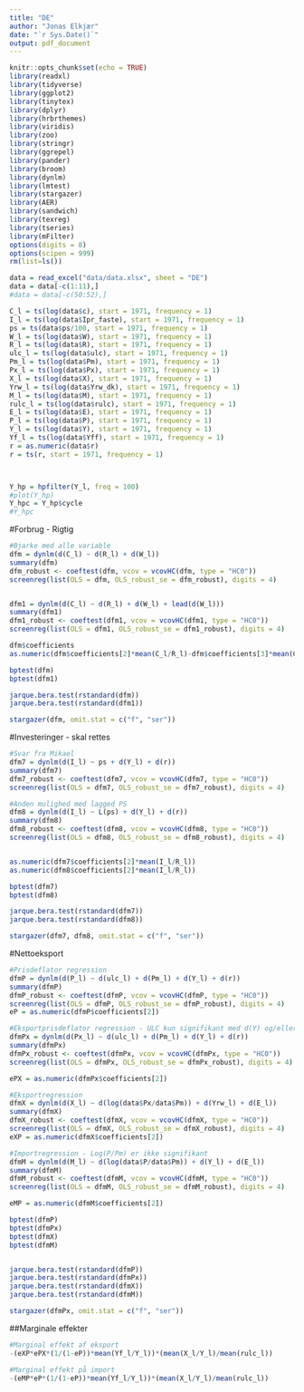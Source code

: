 ```yaml
---
title: "DE"
author: "Jonas Elkjær"
date: "`r Sys.Date()`"
output: pdf_document
---
```


```r
knitr::opts_chunk$set(echo = TRUE)
library(readxl)
library(tidyverse)
library(ggplot2)
library(tinytex)
library(dplyr)
library(hrbrthemes)
library(viridis)
library(zoo)
library(stringr)
library(ggrepel)
library(pander)
library(broom)
library(dynlm)
library(lmtest)
library(stargazer)
library(AER)
library(sandwich)
library(texreg)
library(tseries)
library(mFilter)
options(digits = 8)
options(scipen = 999)
rm(list=ls())
```

```r
data = read_excel("data/data.xlsx", sheet = "DE")
data = data[-c(1:11),]
#data = data[-c(50:52),]
```

```r
C_l = ts(log(data$c), start = 1971, frequency = 1)
I_l = ts(log(data$Ipr_faste), start = 1971, frequency = 1)
ps = ts(data$ps/100, start = 1971, frequency = 1)
W_l = ts(log(data$W), start = 1971, frequency = 1)
R_l = ts(log(data$R), start = 1971, frequency = 1)
ulc_l = ts(log(data$ulc), start = 1971, frequency = 1)
Pm_l = ts(log(data$Pm), start = 1971, frequency = 1)
Px_l = ts(log(data$Px), start = 1971, frequency = 1)
X_l = ts(log(data$X), start = 1971, frequency = 1)
Yrw_l = ts(log(data$Yrw_dk), start = 1971, frequency = 1)
M_l = ts(log(data$M), start = 1971, frequency = 1)
rulc_l = ts(log(data$rulc), start = 1971, frequency = 1)
E_l = ts(log(data$E), start = 1971, frequency = 1)
P_l = ts(log(data$P), start = 1971, frequency = 1)
Y_l = ts(log(data$Y), start = 1971, frequency = 1)
Yf_l = ts(log(data$Yff), start = 1971, frequency = 1)
r = as.numeric(data$r)
r = ts(r, start = 1971, frequency = 1)



Y_hp = hpfilter(Y_l, freq = 100)
#plot(Y_hp)
Y_hpc = Y_hp$cycle
#Y_hpc
```

#Forbrug - Rigtig
```r
#Bjarke med alle variable
dfm = dynlm(d(C_l) ~ d(R_l) + d(W_l))
summary(dfm)
dfm_robust <- coeftest(dfm, vcov = vcovHC(dfm, type = "HC0"))
screenreg(list(OLS = dfm, OLS_robust_se = dfm_robust), digits = 4)


dfm1 = dynlm(d(C_l) ~ d(R_l) + d(W_l) + lead(d(W_l)))
summary(dfm1)
dfm1_robust <- coeftest(dfm1, vcov = vcovHC(dfm1, type = "HC0"))
screenreg(list(OLS = dfm1, OLS_robust_se = dfm1_robust), digits = 4)

dfm$coefficients
as.numeric(dfm$coefficients[2]*mean(C_l/R_l)-dfm$coefficients[3]*mean(C_l/W_l))

bptest(dfm)
bptest(dfm1)

jarque.bera.test(rstandard(dfm))
jarque.bera.test(rstandard(dfm1))
```

```r
stargazer(dfm, omit.stat = c("f", "ser"))
```

#Investeringer - skal rettes
```r
#Svar fra Mikael
dfm7 = dynlm(d(I_l) ~ ps + d(Y_l) + d(r))
summary(dfm7)
dfm7_robust <- coeftest(dfm7, vcov = vcovHC(dfm7, type = "HC0"))
screenreg(list(OLS = dfm7, OLS_robust_se = dfm7_robust), digits = 4)

#Anden mulighed med lagged PS
dfm8 = dynlm(d(I_l) ~ L(ps) + d(Y_l) + d(r))
summary(dfm8)
dfm8_robust <- coeftest(dfm8, vcov = vcovHC(dfm8, type = "HC0"))
screenreg(list(OLS = dfm8, OLS_robust_se = dfm8_robust), digits = 4)


as.numeric(dfm7$coefficients[2]*mean(I_l/R_l))
as.numeric(dfm8$coefficients[2]*mean(I_l/R_l))

bptest(dfm7)
bptest(dfm8)

jarque.bera.test(rstandard(dfm7))
jarque.bera.test(rstandard(dfm8))
```

```r
stargazer(dfm7, dfm8, omit.stat = c("f", "ser"))
```



#Nettoeksport
```r
#Prisdeflator regression
dfmP = dynlm(d(P_l) ~ d(ulc_l) + d(Pm_l) + d(Y_l) + d(r))
summary(dfmP)
dfmP_robust <- coeftest(dfmP, vcov = vcovHC(dfmP, type = "HC0"))
screenreg(list(OLS = dfmP, OLS_robust_se = dfmP_robust), digits = 4)
eP = as.numeric(dfmP$coefficients[2])

#Eksportprisdeflator regression - ULC kun signifikant med d(Y) og/eller r som kontrolvariable
dfmPx = dynlm(d(Px_l) ~ d(ulc_l) + d(Pm_l) + d(Y_l) + d(r))
summary(dfmPx)
dfmPx_robust <- coeftest(dfmPx, vcov = vcovHC(dfmPx, type = "HC0"))
screenreg(list(OLS = dfmPx, OLS_robust_se = dfmPx_robust), digits = 4)

ePX = as.numeric(dfmPx$coefficients[2])

#Eksportregression
dfmX = dynlm(d(X_l) ~ d(log(data$Px/data$Pm)) + d(Yrw_l) + d(E_l))
summary(dfmX)
dfmX_robust <- coeftest(dfmX, vcov = vcovHC(dfmX, type = "HC0"))
screenreg(list(OLS = dfmX, OLS_robust_se = dfmX_robust), digits = 4)
eXP = as.numeric(dfmX$coefficients[2])

#Importregression - Log(P/Pm) er ikke signifikant
dfmM = dynlm(d(M_l) ~ d(log(data$P/data$Pm)) + d(Y_l) + d(E_l))
summary(dfmM)
dfmM_robust <- coeftest(dfmM, vcov = vcovHC(dfmM, type = "HC0"))
screenreg(list(OLS = dfmM, OLS_robust_se = dfmM_robust), digits = 4)

eMP = as.numeric(dfmM$coefficients[2])

bptest(dfmP)
bptest(dfmPx)
bptest(dfmX)
bptest(dfmM)


jarque.bera.test(rstandard(dfmP))
jarque.bera.test(rstandard(dfmPx))
jarque.bera.test(rstandard(dfmX))
jarque.bera.test(rstandard(dfmM))
```

```r
stargazer(dfmPx, omit.stat = c("f", "ser"))
```


##Marginale effekter
```r
#Marginal effekt af eksport
-(eXP*ePX*(1/(1-eP))*mean(Yf_l/Y_l))*(mean(X_l/Y_l)/mean(rulc_l))

#Marginal effekt på import
-(eMP*eP*(1/(1-eP))*mean(Yf_l/Y_l))*(mean(X_l/Y_l)/mean(rulc_l))
```

